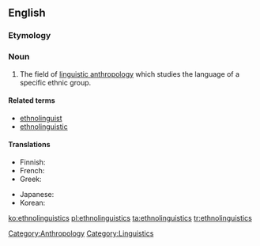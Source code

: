 ==English==

===Etymology===
{{prefix|ethno|linguistics}}

===Noun===
{{wikipedia}}
{{en-noun|-}}

# The field of [[linguistic anthropology]] which studies the language of a specific ethnic group.

====Related terms====
* [[ethnolinguist]]
* [[ethnolinguistic]]

====Translations====
{{trans-top|field of linguistic anthropology}}
* Finnish: {{t|fi|etnolingvistiikka}}
* French: {{t+|fr|ethnolinguistique|f}}
* Greek: {{t-|el|εθνογλωσσολογία|f}}
{{trans-mid}}
* Japanese: {{t|ja|民族言語学|tr=minzokugengogaku}}
* Korean: {{t|ko|민족언어학|tr=minjogeoneohak|sc=Hang}}
{{trans-bottom}}

[[Category:Anthropology]]
[[Category:Linguistics]]

[[ko:ethnolinguistics]]
[[pl:ethnolinguistics]]
[[ta:ethnolinguistics]]
[[tr:ethnolinguistics]]